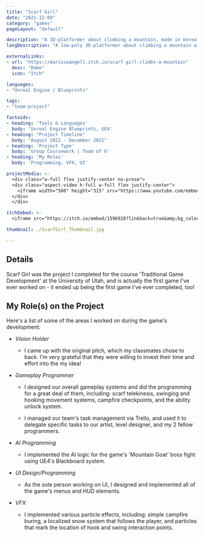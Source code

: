 ```yaml
---
title: "Scarf Girl"
date: "2021-12-09"
category: "games"
pageLayout: "default"

description: "A 3D-platformer about climbing a mountain, made in Unreal Engine 4."
longDescription: "A low-poly 3D-platformer about climbing a mountain with a magic scarf, made in Unreal Engine 4."

externalLinks:
- url: "https://marissaangell.itch.io/scarf-girl-climbs-a-mountain"
  desc: "Demo"
  icon: "Itch"

languages:
- "Unreal Engine / Blueprints"

tags:
- "team-project"

factoids: 
- heading: 'Tools & Languages'
  body: 'Unreal Engine Blueprints, UE4'
- heading: "Project Timeline"
  body: "August 2021 - December 2021"
- heading: 'Project Type'
  body: 'Group Coursework | Team of 6'
- heading: 'My Roles'
  body: 'Programming, VFX, UI'

projectMedia: >-
  <div class="w-full flex justify-center no-prose">
  <div class="aspect-video h-full w-full flex justify-center">
    <iframe width="560" height="315" src="https://www.youtube.com/embed/WSEGa8oICbo" title="YouTube video player" frameborder="0" allow="accelerometer; autoplay; clipboard-write; encrypted-media; gyroscope; picture-in-picture" allowfullscreen></iframe>
  </div>
  </div>

itchEmbed: >-
  <iframe src="https://itch.io/embed/1596928?linkback=true&amp;bg_color=afbfd2&amp;link_color=4f6781" width="552" height="167" frameborder="0"><a href="https://marissaangell.itch.io/scarf-girl-climbs-a-mountain">Scarf Girl Climbs a Mountain by Marissa Angell</a></iframe>

thumbnail: ./ScarfGirl_Thumbnail.jpg

---
```



<ProseWrapper>

## Details

Scarf Girl was the project I completed for the course 'Traditional Game Development' at the University of Utah, and is actually the first game I've ever worked on - it ended up being the first game I've ever completed, too!

## My Role(s) on the Project

Here's a list of some of the areas I worked on during the game's development:


* _Vision Holder_

	* I came up with the original pitch, which my classmates chose to back. I'm very grateful that they were willing to invest their time and effort into the my idea!

* _Gameplay Programmer_

	* I designed our overall gameplay systems and did the programming for a great deal of them, including: scarf telekinesis, swinging and hooking movement systems, campfire checkpoints, and the ability unlock system.

	* I managed our team's task management via Trello, and used it to delegate specific tasks to our artist, level designer, and my 2 fellow programmers. 

* _AI Programming_

	* I implemented the AI logic for the game's 'Mountain Goat' boss fight using UE4's Blackboard system.

* _UI Design/Programming_

	* As the sole person working on UI, I designed and implemented all of the game's menus and HUD elements. 

* _VFX_

	* I implemented various particle effects, including: simple campfire buring, a localized snow system that follows the player, and particles that mark the location of hook and swing interaction points.

</ProseWrapper>
